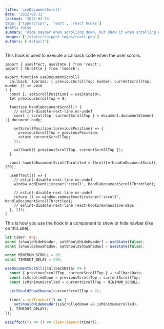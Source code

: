 ```yaml
---
title: 'useDocumentScroll'
date: '2022-02-13'
lastmod: '2022-02-13'
tags: ['typescript', 'react', 'react hooks']
draft: false
summary: 'Hide navbar when scrolling down, but show it when scrolling up'
images: ['/static/snippet-logos/react.png']
authors: ['default']
---
```


This hook is used to execute a callback code when the user scrolls.

```typescript:useDocumentScroll.tsx
import { useEffect, useState } from 'react';
import { throttle } from 'lodash';

export function useDocumentScroll(
  callback: (params: { previousScrollTop: number; currentScrollTop: number }) => void
) {
  const [, setScrollPosition] = useState(0);
  let previousScrollTop = 0;

  function handleDocumentScroll() {
    // eslint-disable-next-line no-undef
    const { scrollTop: currentScrollTop } = document.documentElement || document.body;

    setScrollPosition((previousPosition) => {
      previousScrollTop = previousPosition;
      return currentScrollTop;
    });

    callback({ previousScrollTop, currentScrollTop });
  }

  const handleDocumentScrollThrottled = throttle(handleDocumentScroll, 250);

  useEffect(() => {
    // eslint-disable-next-line no-undef
    window.addEventListener('scroll', handleDocumentScrollThrottled);

    // eslint-disable-next-line no-undef
    return () => window.removeEventListener('scroll', handleDocumentScrollThrottled);
    // eslint-disable-next-line react-hooks/exhaustive-deps
  }, []);
}
```

This is how you use the hook in a component to show or hide navbar (like on this site).

```typescript
let timer: any;
const [shouldHideHeader, setShouldHideHeader] = useState(false);
const [shouldShowShadow, setShouldShowShadow] = useState(false);

const MINIMUM_SCROLL = 80;
const TIMEOUT_DELAY = 200;

useDocumentScroll((callbackData) => {
  const { previousScrollTop, currentScrollTop } = callbackData;
  const isScrolledDown = previousScrollTop < currentScrollTop;
  const isMinimumScrolled = currentScrollTop > MINIMUM_SCROLL;

  setShouldShowShadow(currentScrollTop > 2);

  timer = setTimeout(() => {
    setShouldHideHeader(isScrolledDown && isMinimumScrolled);
  }, TIMEOUT_DELAY);
});

useEffect(() => () => clearTimeout(timer));
```
